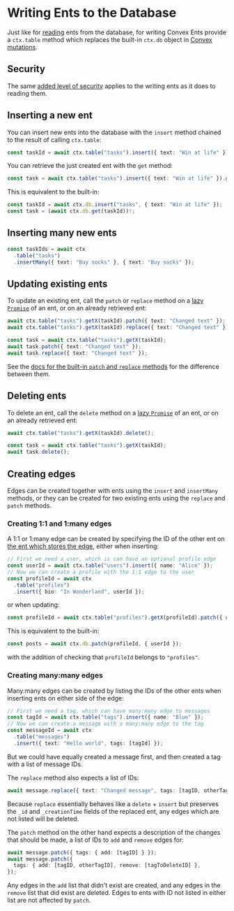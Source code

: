 # Writing Ents to the Database

Just like for [reading](/read) ents from the database, for writing Convex Ents
provide a `ctx.table` method which replaces the built-in `ctx.db` object in
[Convex mutations](https://docs.convex.dev/functions/mutation-functions).

## Security

The same [added level of security](/read#security) applies to the writing ents
as it does to reading them.

## Inserting a new ent

You can insert new ents into the database with the `insert` method chained to
the result of calling `ctx.table`:

```ts
const taskId = await ctx.table("tasks").insert({ text: "Win at life" });
```

You can retrieve the just created ent with the `get` method:

```ts
const task = await ctx.table("tasks").insert({ text: "Win at life" }).get();
```

This is equivalent to the built-in:

```ts
const taskId = await ctx.db.insert("tasks", { text: "Win at life" });
const task = (await ctx.db.get(taskId))!;
```

## Inserting many new ents

```ts
const taskIds = await ctx
  .table("tasks")
  .insertMany({ text: "Buy socks" }, { text: "Buy socks" });
```

## Updating existing ents

To update an existing ent, call the `patch` or `replace` method on a
[lazy `Promise`](/read) of an ent, or on an already retrieved ent:

```ts
await ctx.table("tasks").getX(taskId).patch({ text: "Changed text" });
await ctx.table("tasks").getX(taskId).replace({ text: "Changed text" });
```

```ts
const task = await ctx.table("tasks").getX(taskId);
await task.patch({ text: "Changed text" });
await task.replace({ text: "Changed text" });
```

See the
[docs for the built-in `patch` and `replace` methods](https://docs.convex.dev/database/writing-data#updating-existing-documents)
for the difference between them.

## Deleting ents

To delete an ent, call the `delete` method on a [lazy `Promise`](/read) of an
ent, or on an already retrieved ent:

```ts
await ctx.table("tasks").getX(taskId).delete();
```

```ts
const task = await ctx.table("tasks").getX(taskId);
await task.delete();
```

## Creating edges

Edges can be created together with ents using the `insert` and `insertMany`
methods, or they can be created for two existing ents using the `replace` and
`patch` methods.

### Creating 1:1 and 1:many edges

A 1:1 or 1:many edge can be created by specifying the ID of the other ent on
[the ent which stores the edge](/schema#understanding-how-edges-are-stored),
either when inserting:

```ts
// First we need a user, which is can have an optional profile edge
const userId = await ctx.table("users").insert({ name: "Alice" });
// Now we can create a profile with the 1:1 edge to the user
const profileId = await ctx
  .table("profiles")
  .insert({ bio: "In Wonderland", userId });
```

or when updating:

```ts
const profileId = await ctx.table("profiles").getX(profileId).patch({ userId });
```

This is equivalent to the built-in:

```ts
const posts = await ctx.db.patch(profileId, { userId });
```

with the addition of checking that `profileId` belongs to `"profiles"`.

### Creating many:many edges

Many:many edges can be created by listing the IDs of the other ents when
inserting ents on either side of the edge:

```ts
// First we need a tag, which can have many:many edge to messages
const tagId = await ctx.table("tags").insert({ name: "Blue" });
// Now we can create a message with a many:many edge to the tag
const messageId = await ctx
  .table("messages")
  .insert({ text: "Hello world", tags: [tagId] });
```

But we could have equally created a message first, and then created a tag with a
list of message IDs.

The `replace` method also expects a list of IDs:

```ts
await message.replace({ text: "Changed message", tags: [tagID, otherTagID] });
```

Because `replace` essentially behaves like a `delete` + `insert` but preserves
the `_id` and `_creationTime` fields of the replaced ent, any edges which are
not listed will be deleted.

The `patch` method on the other hand expects a description of the changes that
should be made, a list of IDs to `add` and `remove` edges for:

```ts
await message.patch({ tags: { add: [tagID] } });
await message.patch({
  tags: { add: [tagID, otherTagID], remove: [tagToDeleteID] },
});
```

Any edges in the `add` list that didn't exist are created, and any edges in the
`remove` list that did exist are deleted. Edges to ents with ID not listed in
either list are not affected by `patch`.
